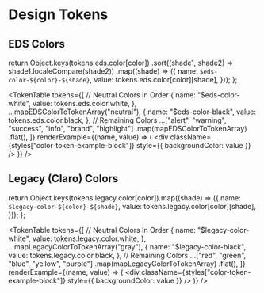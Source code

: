 


<Meta title="Tokens" />

# Design Tokens

## EDS Colors

  return Object.keys(tokens.eds.color[color])
    .sort((shade1, shade2) => shade1.localeCompare(shade2))
    .map((shade) => ({
      name: `$eds-color-${color}-${shade}`,
      value: tokens.eds.color[color][shade],
    }));
};

<TokenTable
  tokens={[
    // Neutral Colors In Order
    {
      name: "$eds-color-white",
      value: tokens.eds.color.white,
    },
    ...mapEDSColorToTokenArray("neutral"),
    {
      name: "$eds-color-black",
      value: tokens.eds.color.black,
    },
    // Remaining Colors
    ...["alert", "warning", "success", "info", "brand", "highlight"]
      .map(mapEDSColorToTokenArray)
      .flat(),
  ]}
  renderExample={(name, value) => (
    <div
      className={styles["color-token-example-block"]}
      style={{ backgroundColor: value }}
    />
  )}
/>

## Legacy (Claro) Colors

  return Object.keys(tokens.legacy.color[color]).map((shade) => ({
    name: `$legacy-color-${color}-${shade}`,
    value: tokens.legacy.color[color][shade],
  }));
};

<TokenTable
  tokens={[
    // Neutral Colors In Order
    {
      name: "$legacy-color-white",
      value: tokens.legacy.color.white,
    },
    ...mapLegacyColorToTokenArray("gray"),
    {
      name: "$legacy-color-black",
      value: tokens.legacy.color.black,
    },
    // Remaining Colors
    ...["red", "green", "blue", "yellow", "purple"]
      .map(mapLegacyColorToTokenArray)
      .flat(),
  ]}
  renderExample={(name, value) => (
    <div
      className={styles["color-token-example-block"]}
      style={{ backgroundColor: value }}
    />
  )}
/>
